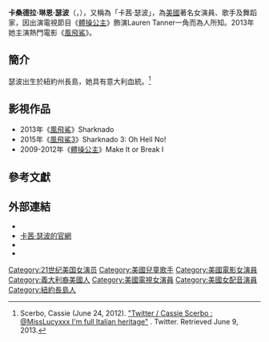 {{艺人
|姓名     = 卡茜·瑟波
|类型     = 女演员
|图片     = File:Cassie Scerbo 2009.jpg
|图片尺寸 = 
|图片简介 = 
|原名     = Cassandra Lynn Scerbo <br />卡桑德拉·琳恩·瑟波
|外文名   = |外文 =  |罗马拼音 = 
|英文名   = Cassie Scerbo
|昵称     = 
|其他艺名 = 
|国籍     = {{USA}}
|民族     = 義大利血統
|籍贯     = 
|出生日期 = {{birth date and age|1990|3|30|df=y}}
|出生地点 = {{USA}}[[紐約州|紐約州]][[長島|長島]]
|逝世日期 = <!--卒年在前生年在后{{death date and age|YYYY|MM|DD|YYYY|MM|DD}} -->
|逝世地点 = 
|职业     =  [[演员|演员]]、[[歌手|歌手]]、[[舞蹈家|舞蹈家]]
|语言     =  [[英语|英语]]
|教育程度 = 
|宗教信仰 =
|配偶     =  
|儿女 = 
|父母 = 
|代表作 = 《[[體操公主|體操公主]]》<br />《[[風飛鯊|風飛鯊]]》
|活跃年代 = 2005年至今
|经纪公司 = 
|IMDb = 262856
|奖项 = 
|网站 =
|親屬=
}}
'''卡桑德拉·琳恩·瑟波'''（{{lang-en|Cassandra Lynn Scerbo}}，{{bd|1990年|3月30日}}），又稱為「卡茜·瑟波」，為[[美國|美國]]著名女演員、歌手及舞蹈家，因出演電視節目《[[體操公主|體操公主]]》飾演Lauren Tanner一角而為人所知。2013年她主演熱門電影《[[風飛鯊|風飛鯊]]》。

==簡介==
瑟波出生於紐約州長島，她具有意大利血統。<ref>Scerbo, Cassie (June 24, 2012). [https://twitter.com/CassieScerbo/status/217011436096978944# "Twitter / Cassie Scerbo : @MissLucyxxx I'm full Italian heritage"] {{Wayback|url=https://twitter.com/CassieScerbo/status/217011436096978944 |date=20190906234456 }}. Twitter. Retrieved June 9, 2013.</ref>

==影視作品==
*2013年《[[風飛鯊|風飛鯊]]》Sharknado
*2015年《[[風飛鯊3|風飛鯊3]]》Sharknado 3: Oh Hell No!
*2009-2012年《[[體操公主|體操公主]]》Make It or Break I

== 參考文獻 ==
{{reflist}}

== 外部連結 ==
{{Commons category|Cassie Scerbo}}
* {{IMDb name|2628561}}
* [https://web.archive.org/web/20071217091426/http://www.cassiescerbo.com/ 卡茜·瑟波的官網]
* {{Twitter|CassieScerbo}}
* {{Instagram|cassiescerbo}}

{{美国娱乐人物小作品}}

{{Authority control}}
{{DEFAULTSORT: Scerbo, Cassandra}}
[[Category:21世纪美国女演员|Category:21世纪美国女演员]]
[[Category:美國兒童歌手|Category:美國兒童歌手]]
[[Category:美國電影女演員|Category:美國電影女演員]]
[[Category:義大利裔美國人|Category:義大利裔美國人]]
[[Category:美國電視女演員|Category:美國電視女演員]]
[[Category:美國女配音演員|Category:美國女配音演員]]
[[Category:紐約長島人|Category:紐約長島人]]